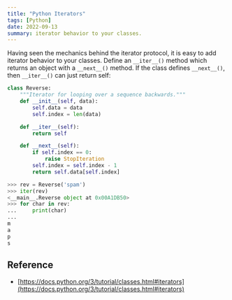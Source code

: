 ```yaml
---
title: "Python Iterators"
tags: [Python]
date: 2022-09-13
summary: iterator behavior to your classes.
---
```


Having seen the mechanics behind the iterator protocol, it is easy to add
iterator behavior to your classes. Define an `__iter__()` method which returns
an object with a `__next__()` method. If the class defines `__next__()`, then
`__iter__()` can just return self:

```python
class Reverse:
    """Iterator for looping over a sequence backwards."""
    def __init__(self, data):
        self.data = data
        self.index = len(data)

    def __iter__(self):
        return self

    def __next__(self):
        if self.index == 0:
            raise StopIteration
        self.index = self.index - 1
        return self.data[self.index]
```

```python
>>> rev = Reverse('spam')
>>> iter(rev)
<__main__.Reverse object at 0x00A1DB50>
>>> for char in rev:
...     print(char)
...
m
a
p
s
```

## Reference

- [https://docs.python.org/3/tutorial/classes.html#iterators](https://docs.python.org/3/tutorial/classes.html#iterators)
